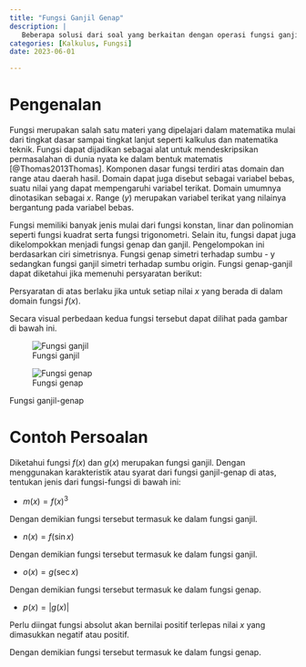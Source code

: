 ```yaml
---
title: "Fungsi Ganjil Genap"
description: |
   Beberapa solusi dari soal yang berkaitan dengan operasi fungsi ganjil genap seperti perkalian, pangkat dan kombinasi fungsi.
categories: [Kalkulus, Fungsi]
date: 2023-06-01

---
```


# Pengenalan

Fungsi merupakan salah satu materi yang dipelajari dalam matematika mulai dari tingkat dasar sampai tingkat lanjut seperti kalkulus dan matematika teknik. Fungsi dapat dijadikan sebagai alat untuk mendeskripsikan permasalahan di dunia nyata ke dalam bentuk matematis [@Thomas2013Thomas]. Komponen dasar fungsi terdiri atas domain dan range atau daerah hasil. Domain dapat juga disebut sebagai variabel bebas, suatu nilai yang dapat mempengaruhi variabel terikat. Domain umumnya dinotasikan sebagai $x$. Range ($y$) merupakan variabel terikat yang nilainya bergantung pada variabel bebas.

Fungsi memiliki banyak jenis mulai dari fungsi konstan, linar dan polinomian seperti fungsi kuadrat serta fungsi trigonometri. Selain itu, fungsi dapat juga dikelompokkan menjadi fungsi genap dan ganjil. Pengelompokan ini berdasarkan ciri simetrisnya. Fungsi genap simetri terhadap sumbu - y sedangkan fungsi ganjil simetri terhadap sumbu origin. Fungsi genap-ganjil dapat diketahui jika memenuhi persyaratan berikut:


\begin{align}
f(x) &= f(-x) \text{, fungsi genap}\\
-f(x) &= f(-x) \text{, fungsi ganjil}
\end{align}

Persyaratan di atas berlaku jika untuk setiap nilai $x$ yang berada di dalam domain fungsi $f(x)$.

Secara visual perbedaan kedua fungsi tersebut dapat dilihat pada gambar di bawah ini.

::: {#fig-grafik layout-ncol="2"}
![Fungsi ganjil](./fungsi-ganjil.png)

![Fungsi genap](./fungsi-genap.png)

Fungsi ganjil-genap
:::

# Contoh Persoalan

Diketahui fungsi $f(x)$ dan $g(x)$ merupakan fungsi ganjil. Dengan menggunakan karakteristik atau syarat dari fungsi ganjil-genap di atas, tentukan jenis dari fungsi-fungsi di bawah ini:

- $m(x) = f(x)^3$

\begin{align}
m(x) &= [f(x)]^3\\
m(-x) &= [f(-x)]^3\\
m(-x) &= [-f(x)]^3\\
m(-x) &= -[f(x)]^3\\
m(-x) &= -m(x)
\end{align}

Dengan demikian fungsi tersebut termasuk ke dalam fungsi ganjil.

- $n(x) = f(\sin x)$

\begin{align}
n(x) &= f(\sin x)\\
n(-x) &= f(\sin (-x))\\
n(-x) &= f(-\sin (x))\\
n(-x) &= -f(\sin (x))\\
n(-x) &= -n(x)
\end{align}

Dengan demikian fungsi tersebut termasuk ke dalam fungsi ganjil.

- $o(x) = g(\sec x)$

\begin{align}
\sec x &= \frac{1}{\cos x}\\
o(x) &= g(\sec x)\\
o(-x) &= g(\sec (-x))\\
o(-x) &= g(\sec (x))\\
o(-x) &= o(x)
\end{align}

Dengan demikian fungsi tersebut termasuk ke dalam fungsi genap.

- $p(x) = |g(x)|$

Perlu diingat fungsi absolut akan bernilai positif terlepas nilai $x$ yang dimasukkan negatif atau positif.

\begin{align}
p(x) &= |g(x)|\\
p(-x) &= |g(-x)|\\
p(-x) &= |-g(x)|\\
p(-x) &= |g(x)|\\
p(-x) &= p(x)
\end{align}

Dengan demikian fungsi tersebut termasuk ke dalam fungsi genap.
